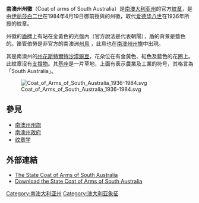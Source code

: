 {{noteTA
| G1 = Country
| G2 = PoliticiansUK
}}
{{Infobox coat of arms
 | name             = The Arms of Her Majesty in Right of South Australia
 | image            =South Australian Coat of Arms.svg
 | image_width      = 
<!-- | middle           = State Badge of South Australia.svg
 | middle_width     = 90px
 | middle_caption   = 南澳州州徽-->
 | lesser           = 
 | lesser_width     = 
 | lesser_caption   = 
 | armiger          = [[澳大利亚君主|澳大利亚君主]][[伊丽莎白二世|伊丽莎白二世]]
 |year_adopted      = 1984年
 | crest            = 四株斯特爾特沙漠豌豆
 | torse            = 金色、紅色及藍色
 | shield           = 藍色，其中有金黃色表示朝陽的光盤，光盤內有隻澳洲的{{le|笛管伯勞|Piping Shrike}}<!--displayed and standing on the staff of a Gum Tree proper-->
 | supporters       = 無
 | compartment  = 草地，上面有二串葡萄，其藤蔓繞著盾下方的的支架，盾的二側有[[大麥|大麥]]及[[小麥|小麥]]，在dexter側（以觀看者來看，是在左邊）有柑橘類水果，在sinister側（以觀看者來看，是在右邊）有二個齒輪及在齒輪中間的风镐
 | motto            = {{lang-en|South Australia}}.
 | orders           = 
 | other_elements   = 
 | earlier_versions = 
 | use              = 
}}

'''南澳州州徽'''（Coat of arms of South Australia）是[[南澳大利亚州|南澳大利亚州]]的官方[[紋章|紋章]]，是由[[伊丽莎白二世|伊丽莎白二世]]在1984年4月19日御前授與的州徽，取代[[爱德华八世|爱德华八世]]在1936年所授的紋章。

州徽的[[盾牌_(紋章學)|盾牌]]上有{{le|笛管伯勞|Piping Shrike}}站在金黃色的光盤內（官方說法是代表朝陽），盾的背景是藍色的。笛管伯勞是非官方的南澳洲[[澳大利亚州鸟列表|州鳥]]<!--and also appears on the State Badge. -->，此鳥也在[[南澳大利亞州旗|南澳州州旗]]中出現。

其{{le|冠飾|Crest (heraldry)}}是南澳州的[[澳洲州花列表|州花]][[斯特爾特沙漠豌豆|斯特爾特沙漠豌豆]]，花朵位在有金黃色、紅色及藍色的花圈上。此紋章沒有[[支撐物_(紋章學)|支撐物]]。其[[基座_(紋章學)|基座]]是一片草地，上面有表示農業及工業的符号，其格言為「South Australia」。

<!--
==The 1936 Coat of arms==
-->

[[File:Coat_of_Arms_of_South_Australia_1936-1984.svg|thumb]]

==參見==
* [[南澳大利亞州旗|南澳州州旗]]
* [[南澳大利亞政府|南澳州政府]]
* [[纹章学|纹章学]]

==外部連結==
*[https://web.archive.org/web/20050615112940/http://www.premcab.sa.gov.au/emblems/coatarm1.htm The State Coat of Arms of South Australia]
*[https://web.archive.org/web/20120318075404/http://www.premcab.sa.gov.au/emblems/dl_coat1.htm Download the State Coat of Arms of South Australia]

<!--{{Australian coat of arms}}-->

[[Category:南澳大利亚州|Category:南澳大利亚州]]
[[Category:澳大利亚象征|Category:澳大利亚象征]]